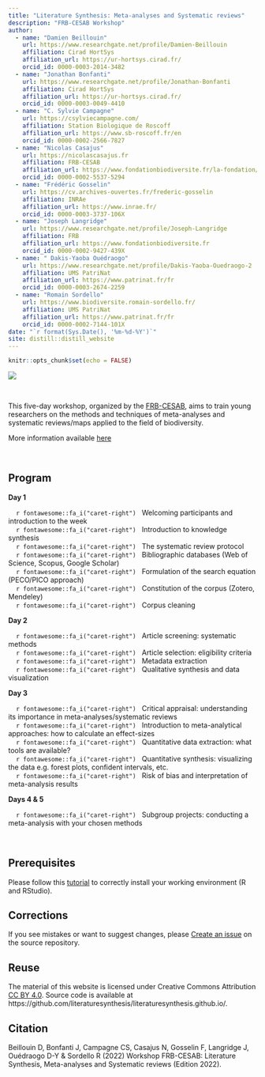 ```yaml
---
title: "Literature Synthesis: Meta-analyses and Systematic reviews"
description: "FRB-CESAB Workshop"
author:
  - name: "Damien Beillouin"
    url: https://www.researchgate.net/profile/Damien-Beillouin
    affiliation: Cirad HortSys
    affiliation_url: https://ur-hortsys.cirad.fr/
    orcid_id: 0000-0003-2014-3482
  - name: "Jonathan Bonfanti"
    url: https://www.researchgate.net/profile/Jonathan-Bonfanti
    affiliation: Cirad HortSys
    affiliation_url: https://ur-hortsys.cirad.fr/
    orcid_id: 0000-0003-0049-4410
  - name: "C. Sylvie Campagne"
    url: https://csylviecampagne.com/
    affiliation: Station Biologique de Roscoff
    affiliation_url: https://www.sb-roscoff.fr/en
    orcid_id: 0000-0002-2566-7827
  - name: "Nicolas Casajus"
    url: https://nicolascasajus.fr
    affiliation: FRB-CESAB
    affiliation_url: https://www.fondationbiodiversite.fr/la-fondation/le-cesab/
    orcid_id: 0000-0002-5537-5294
  - name: "Frédéric Gosselin"
    url: https://cv.archives-ouvertes.fr/frederic-gosselin
    affiliation: INRAe
    affiliation_url: https://www.inrae.fr/
    orcid_id: 0000-0003-3737-106X
  - name: "Joseph Langridge"
    url: https://www.researchgate.net/profile/Joseph-Langridge
    affiliation: FRB
    affiliation_url: https://www.fondationbiodiversite.fr
    orcid_id: 0000-0002-9427-439X
  - name: " Dakis-Yaoba Ouédraogo"
    url: https://www.researchgate.net/profile/Dakis-Yaoba-Ouedraogo-2
    affiliation: UMS PatriNat
    affiliation_url: https://www.patrinat.fr/fr
    orcid_id: 0000-0003-2674-2259
  - name: "Romain Sordello"
    url: https://www.biodiversite.romain-sordello.fr/
    affiliation: UMS PatriNat
    affiliation_url: https://www.patrinat.fr/fr
    orcid_id: 0000-0002-7144-101X
date: "`r format(Sys.Date(), '%m-%d-%Y')`"
site: distill::distill_website
---
```


```r
knitr::opts_chunk$set(echo = FALSE)
```



![](https://raw.githubusercontent.com/rdatatoolbox/.github/main/profile/banner-rdatatoolbox_150dpi.png)



<br />


This five-day workshop, organized by the 
[FRB-CESAB](https://www.fondationbiodiversite.fr/en/about-the-foundation/le-cesab/),
aims to train young researchers on the methods and techniques of meta-analyses 
and systematic reviews/maps applied to the field of biodiversity.

More information available [here](https://www.fondationbiodiversite.fr/en/evenement/revues-systematiques-2022/)

<br />



## Program



**Day 1**

&nbsp;&nbsp;&nbsp;&nbsp;`r fontawesome::fa_i("caret-right")` &nbsp;
Welcoming participants and introduction to the week
<br/>&nbsp;&nbsp;&nbsp;&nbsp;`r fontawesome::fa_i("caret-right")` &nbsp;
Introduction to knowledge synthesis
<br/>&nbsp;&nbsp;&nbsp;&nbsp;`r fontawesome::fa_i("caret-right")` &nbsp;
The systematic review protocol
<br/>&nbsp;&nbsp;&nbsp;&nbsp;`r fontawesome::fa_i("caret-right")` &nbsp;
Bibliographic databases (Web of Science, Scopus, Google Scholar)
<br/>&nbsp;&nbsp;&nbsp;&nbsp;`r fontawesome::fa_i("caret-right")` &nbsp;
Formulation of the search equation (PECO/PICO approach)
<br/>&nbsp;&nbsp;&nbsp;&nbsp;`r fontawesome::fa_i("caret-right")` &nbsp;
Constitution of the corpus (Zotero, Mendeley)
<br/>&nbsp;&nbsp;&nbsp;&nbsp;`r fontawesome::fa_i("caret-right")` &nbsp;
Corpus cleaning


**Day 2**


&nbsp;&nbsp;&nbsp;&nbsp;`r fontawesome::fa_i("caret-right")` &nbsp;
Article screening: systematic methods 
<br/>&nbsp;&nbsp;&nbsp;&nbsp;`r fontawesome::fa_i("caret-right")` &nbsp;
Article selection: eligibility criteria 
<br/>&nbsp;&nbsp;&nbsp;&nbsp;`r fontawesome::fa_i("caret-right")` &nbsp;
Metadata extraction 
<br/>&nbsp;&nbsp;&nbsp;&nbsp;`r fontawesome::fa_i("caret-right")` &nbsp;
Qualitative synthesis and data visualization 


**Day 3**

&nbsp;&nbsp;&nbsp;&nbsp;`r fontawesome::fa_i("caret-right")` &nbsp;
Critical appraisal: understanding its importance in meta-analyses/systematic reviews
<br/>&nbsp;&nbsp;&nbsp;&nbsp;`r fontawesome::fa_i("caret-right")` &nbsp;
Introduction to meta-analytical approaches: how to calculate an effect-sizes
<br/>&nbsp;&nbsp;&nbsp;&nbsp;`r fontawesome::fa_i("caret-right")` &nbsp;
Quantitative data extraction: what tools are available?
<br/>&nbsp;&nbsp;&nbsp;&nbsp;`r fontawesome::fa_i("caret-right")` &nbsp;
Quantitative synthesis: visualizing the data e.g. forest plots, confident intervals, etc.
<br/>&nbsp;&nbsp;&nbsp;&nbsp;`r fontawesome::fa_i("caret-right")` &nbsp;
Risk of bias and interpretation of meta-analysis results 



**Days 4 & 5**


&nbsp;&nbsp;&nbsp;&nbsp;`r fontawesome::fa_i("caret-right")` &nbsp;
Subgroup projects: conducting a meta-analysis with your chosen methods 


<br/>



## Prerequisites



Please follow this [tutorial](instructions.html) to correctly install your 
working environment (R and RStudio).


## Corrections {.appendix}


If you see mistakes or want to suggest changes, please 
[Create an issue](https://github.com/literaturesynthesis/literaturesynthesis.github.io/issues)
on the source repository.



## Reuse {.appendix}


The material of this website is licensed under Creative Commons Attribution 
[CC BY 4.0](https://creativecommons.org/licenses/by/4.0/).
Source code is available at https://github.com/literaturesynthesis/literaturesynthesis.github.io/.



## Citation {.appendix}



Beillouin D, Bonfanti J, Campagne CS, Casajus N, Gosselin F, Langridge J, Ouédraogo D-Y & Sordello R (2022) 
Workshop FRB-CESAB: Literature Synthesis, Meta-analyses and Systematic reviews (Edition 2022). 
